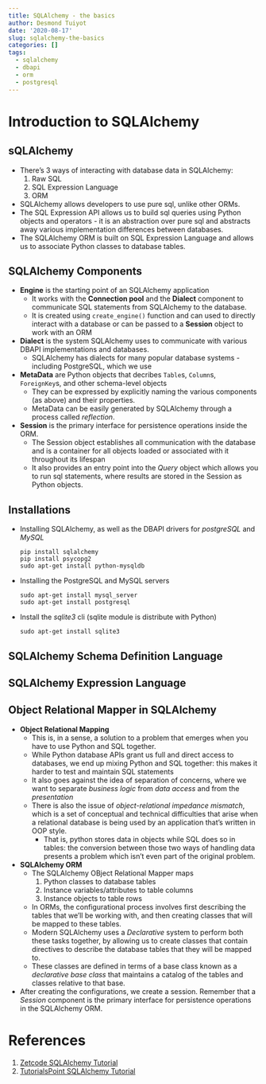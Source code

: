 ```yaml
---
title: SQLAlchemy - the basics
author: Desmond Tuiyot
date: '2020-08-17'
slug: sqlalchemy-the-basics
categories: []
tags:
  - sqlalchemy
  - dbapi
  - orm
  - postgresql
---
```



# Introduction to SQLAlchemy
## sQLAlchemy

* There's 3 ways of interacting with database data in SQLAlchemy:
  1. Raw SQL
  2. SQL Expression Language
  3. ORM
* SQLAlchemy allows developers to use pure sql, unlike other ORMs.
* The SQL Expression API allows us to build sql queries using Python objects and operators - it is an abstraction over pure sql and abstracts away various implementation differences between databases. 
* The SQLAlchemy ORM is built on SQL Expression Language and allows us to associate Python classes to database tables. 

## SQLAlchemy Components

* **Engine** is the starting point of an SQLAlchemy application
  * It works with the **Connection pool** and the **Dialect** component to communicate SQL statements from SQLAlchemy to the database. 
  * It is created using `create_engine()` function and can used to directly interact with a database or can be passed to a **Session** object to work with an ORM
* **Dialect** is the system SQLAlchemy uses to communicate with various DBAPI implementations and databases. 
  * SQLAlchemy has dialects for many popular database systems - including PostgreSQL, which we use
* **MetaData** are Python objects that decribes `Table`s, `Column`s, `ForeignKey`s, and other schema-level objects
  * They can be expressed by explicitly naming the various components (as above) and their properties. 
  * MetaData can be easily generated by SQLAlchemy through a process called *reflection*.
* **Session** is the primary interface for persistence operations inside the ORM.
  * The Session object establishes all communication with the database and is a container for all objects loaded or associated with it throughout its lifespan 
  * It also provides an entry point into the *Query* object which allows you to run sql statements, where results are stored in the Session as Python objects. 
  
## Installations

* Installing SQLAlchemy, as well as the DBAPI drivers for *postgreSQL* and *MySQL*
  ```{eval=F}
  pip install sqlalchemy
  pip install psycopg2
  sudo apt-get install python-mysqldb
  ```
* Installing the PostgreSQL and MySQL servers
  ```{eval=F}
  sudo apt-get install mysql_server
  sudo apt-get install postgresql
  ```
* Install the *sqlite3* cli (sqlite module is distribute with Python)
  ```{eval=F}
  sudo apt-get install sqlite3
  ```

## SQLAlchemy Schema Definition Language

## SQLAlchemy Expression Language

## Object Relational Mapper in SQLAlchemy

* **Object Relational Mapping**
  * This is, in a sense, a solution to a problem that emerges when you have to use Python and SQL together. 
  * While Python database APIs grant us full and direct access to databases, we end up mixing Python and SQL together: this makes it harder to test and maintain SQL statements
  * It also goes against the idea of separation of concerns, where we want to separate *business logic* from *data access* and from the *presentation*
  * There is also the issue of *object-relational impedance mismatch*, which is a set of conceptual and technical difficulties that arise when a relational database is being used by an application that's written in OOP style. 
    * That is, python stores data in objects while SQL does so in tables: the conversion between those two ways of handling data presents a problem which isn't even part of the original problem.
* **SQLAlchemy ORM**
  * The SQLAlchemy OBject Relational Mapper maps 
    1. Python classes to database tables
    2. Instance variables/attributes to table columns
    3. Instance objects to table rows
  * In ORMs, the configurational process involves first describing the tables that we'll be working with, and then creating classes that will be mapped to these tables.
  * Modern SQLAlchemy uses a *Declarative* system to perform both these tasks together, by allowing us to create classes that contain directives to describe the database tables that they will be mapped to.
  * These classes are defined in terms of a base class known as a *declarative base class* that maintains a catalog of the tables and classes relative to that base. 
* After creating the configurations, we create a session. Remember that a *Session* component is the primary interface for persistence operations in the SQLAlchemy ORM. 





# References

1. [Zetcode SQLAlchemy Tutorial](http://zetcode.com/db/sqlalchemy/)
2. [TutorialsPoint SQLAlchemy Tutorial](https://www.tutorialspoint.com/sqlalchemy/sqlalchemy_introduction.htm)